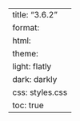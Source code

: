 ---
title: "3.6.2"
format:
    html:
        theme:
            light: flatly
            dark: darkly
        css: styles.css
        toc: true
---